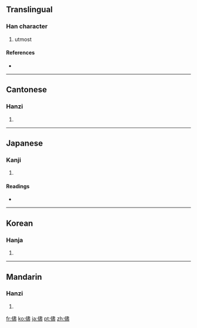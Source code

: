 {{also|尽}}
==Translingual==

===Han character===
{{Han char|rn=9|rad=人|as=14|sn=16|four=2521<sub>7</sub>|canj=人中一廿 (OLMT)}}

# utmost

====References====
* {{Han ref|kx=0120.060|dkj=01234|dj=0253.210|hdz=10232.060|uh=5118|ud=20760|bh=BEA8|bd=48808}}

----

==Cantonese==

===Hanzi===
{{yue-hanzi|jyut=|y=jeun2|sim=尽}}

# {{defn|Cantonese|sort=人14}}

----

==Japanese==

===Kanji===
{{ja-kanji|grade=|rs=人14}}

# {{defn|Japanese|sort=人14}}

====Readings====
* {{ja-readings|on=[[じん]] (jin)|kun=[[ことごとく]] (kotogotoku), [[まま]] (mama)}}

----

==Korean==

===Hanja===
{{ko-hanja|hangeul=진|rv=jin|mr=chin}}

# {{defn|Korean|sort=人14}}

----

==Mandarin==

===Hanzi===
{{cmn-hanzi|sim=尽|pin=[[jǐn]] ([[jin3]])|wg=chin<sup>3</sup>}}

# {{defn|Mandarin|sort=人14}}

[[fr:儘]]
[[ko:儘]]
[[ja:儘]]
[[pt:儘]]
[[zh:儘]]
